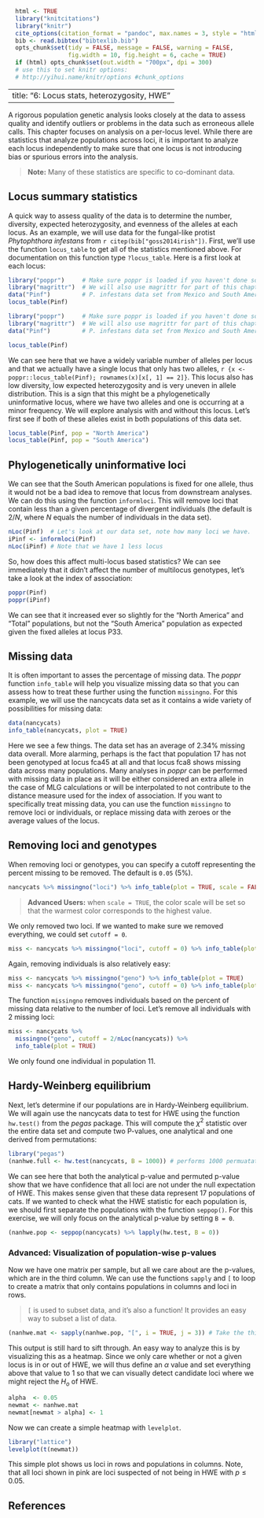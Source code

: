 ```r
  html <- TRUE
  library("knitcitations")
  library("knitr")
  cite_options(citation_format = "pandoc", max.names = 3, style = "html", hyperlink = "to.doc")
  bib <- read.bibtex("bibtexlib.bib")
  opts_chunk$set(tidy = FALSE, message = FALSE, warning = FALSE, 
                 fig.width = 10, fig.height = 6, cache = TRUE)
  if (html) opts_chunk$set(out.width = "700px", dpi = 300)
  # use this to set knitr options: 
  # http://yihui.name/knitr/options #chunk_options
```
---
title: "6: Locus stats, heterozygosity, HWE"
---

A rigorous population genetic analysis looks closely at the data to assess
quality and identify outliers or problems in the data such as erroneous allele
calls. This chapter focuses on analysis on a per-locus level. While there are
statistics that analyze populations across loci, it is important to analyze each
locus independently to make sure that one locus is not introducing bias or
spurious errors into the analysis.

> **Note:** Many of these statistics are specific to co-dominant data. 

Locus summary statistics
-----

A quick way to assess quality of the data is to determine the number, diversity,
expected heterozygosity, and evenness of the alleles at each locus. As an
example, we will use data for the fungal-like protist *Phytophthora infestans*
from `r citep(bib["goss2014irish"])`. First, we'll use the function
`locus_table` to get all of the statistics mentioned above. For documentation on
this function type `?locus_table`. Here is a first look at each locus:

```r
library("poppr")     # Make sure poppr is loaded if you haven't done so already.
library("magrittr")  # We will also use magrittr for part of this chapter
data("Pinf")         # P. infestans data set from Mexico and South America
locus_table(Pinf)
```

```r
library("poppr")     # Make sure poppr is loaded if you haven't done so already.
library("magrittr")  # We will also use magrittr for part of this chapter
data("Pinf")         # P. infestans data set from Mexico and South America
```

```r
locus_table(Pinf)
```


We can see here that we have a widely variable number of alleles per locus and
that we actually have a single locus that only has two alleles, `r {x <-
poppr::locus_table(Pinf); rownames(x)[x[, 1] == 2]}`. This locus also has low
diversity, low expected heterozygosity and is very uneven in allele
distribution. This is a sign that this might be a phylogenetically uninformative
locus, where we have two alleles and one is occurring at a minor frequency. We
will explore analysis with and without this locus. Let's first see if
both of these alleles exist in both populations of this data set.

```r
locus_table(Pinf, pop = "North America")
locus_table(Pinf, pop = "South America")
```

Phylogenetically uninformative loci
-----

We can see that the South American populations is fixed for one allele, thus 
it would not be a bad idea to remove that locus from downstream analyses. We can
do this using the function `informloci`. This will remove loci that contain less
than a given percentage of divergent individuals (the default is $2/N$, where 
$N$ equals the number of individuals in the data set). 

```r
nLoc(Pinf)  # Let's look at our data set, note how many loci we have.
iPinf <- informloci(Pinf)
nLoc(iPinf) # Note that we have 1 less locus
```

So, how does this affect multi-locus based statistics? We can see immediately 
that it didn't affect the number of multilocus genotypes, let's take a look at
the index of association:

```r
poppr(Pinf)
poppr(iPinf)
```

We can see that it increased ever so slightly for the "North America" and
"Total" populations, but not the "South America" population as expected given
the fixed alleles at locus P33.

Missing data
----

It is often important to asses the percentage of missing data. The *poppr*
function `info_table` will help you visualize missing data so that you can
assess how to treat these further using the function `missingno`. For this
example, we will use the nancycats data set as it contains a wide variety of
possibilities for missing data:

```r
data(nancycats)
info_table(nancycats, plot = TRUE)
```

Here we see a few things. The data set has an average of 2.34% missing data
overall. More alarming, perhaps is the fact that population 17 has not been
genotyped at locus fca45 at all and that locus fca8 shows missing data across
many populations. Many analyses in *poppr* can be performed with missing data in
place as it will be either considered an extra allele in the case of MLG
calculations or will be interpolated to not contribute to the distance measure
used for the index of association. If you want to specifically treat missing
data, you can use the function `missingno` to remove loci or individuals, or
replace missing data with zeroes or the average values of the locus.

Removing loci and genotypes
-----

When removing loci or genotypes, you can specify a cutoff representing the
percent missing to be removed. The default is `0.05` (5%).

```r
nancycats %>% missingno("loci") %>% info_table(plot = TRUE, scale = FALSE)
```

> **Advanced Users:** when `scale = TRUE`, the color scale will be set so that 
the warmest color corresponds to the highest value. 

We only removed two loci. If we wanted to make sure we removed everything, we
could set `cutoff = 0`.

```r
miss <- nancycats %>% missingno("loci", cutoff = 0) %>% info_table(plot = TRUE)
```

Again, removing individuals is also relatively easy:

```r
miss <- nancycats %>% missingno("geno") %>% info_table(plot = TRUE)
miss <- nancycats %>% missingno("geno", cutoff = 0) %>% info_table(plot = TRUE)
```

The function `missingno` removes individuals based on the percent of missing
data relative to the number of loci. Let's remove all individuals with 2 missing
loci:

```r
miss <- nancycats %>% 
  missingno("geno", cutoff = 2/nLoc(nancycats)) %>% 
  info_table(plot = TRUE)
```

We only found one individual in population 11.

<!--
Replacing missing data
----

Replacement of missing data occurs for each allele over all loci. It will
replace all missing data in your data set. There are two options: replacement of
missing data with zeroes, in fact recoding these as another allelic state, or
replacement of missing data with the average allele frequency observed.

Note that the first population in the data set has 20% missing data
at the first locus. Here is the un-replaced data for reference:

```r
nan1 <- popsub(nancycats, 1, drop = TRUE) # Dropping alleles not in that population.
tab(nan1[loc = "L1"])
```

```r
nanzero <- missingno(nancycats, "zero")
tab(popsub(nanzero, 1, drop = TRUE)[loc = "fca8"])
```

The `NA`s have been replaced with zeroes. Now let's look at what happens when we
replace with `"mean"`.

```r
nanmean <- missingno(nancycats, "mean")
tab(popsub(nanmean, 1, drop = TRUE)[loc = "fca8"])
```

Notice that there are a lot more alleles than there were originally. This is
because the procedure is performed over the entire data set, not by population.
Let's look at what happens if we perform the same routine on the subset data.

```r
nan1 <- nancycats %>% popsub(1, drop = TRUE) %>% missingno("mean")
tab(nan1[loc = "fca8"])
```

-->

Hardy-Weinberg equilibrium
-----

Next, let's determine if our  populations are in Hardy-Weinberg equilibrium. We
will again use the nancycats data to test for HWE using the function `hw.test()`
from the *pegas* package. This will compute the $\chi^2$ statistic over the 
entire data set and compute two P-values, one analytical and one derived from
permutations:

```r
library("pegas")
(nanhwe.full <- hw.test(nancycats, B = 1000)) # performs 1000 permuatations
```

We can see here that both the analytical p-value and permuted p-value show that
we have confidence that all loci are not under the null expectation of HWE. This
makes sense given that these data represent 17 populations of cats. If we wanted
to check what the HWE statistic for each population is, we should first separate
the populations with the function `seppop()`. For this exercise, we will only
focus on the analytical p-value by setting `B = 0`.

```r
(nanhwe.pop <- seppop(nancycats) %>% lapply(hw.test, B = 0))
```

### Advanced: Visualization of population-wise p-values

Now we have one matrix per sample, but all we care about are the p-values, which
are in the third column. We can use the functions `sapply` and `[` to loop to
create a matrix that only contains populations in columns and loci in rows.

> `[` is used to subset data, and it's also a function! It provides an easy way
> to subset a list of data.

```r
(nanhwe.mat <- sapply(nanhwe.pop, "[", i = TRUE, j = 3)) # Take the third column with all rows
```

This output is still hard to sift through. An easy way to analyze this is by
visualizing this as a heatmap. Since we only care whether or not a given locus
is in or out of HWE, we will thus define an $\alpha$ value and set everything
above that value to 1 so that we can visually detect candidate loci where we
might reject the $H_o$ of HWE.

```r
alpha  <- 0.05
newmat <- nanhwe.mat
newmat[newmat > alpha] <- 1
```
Now we can create a simple heatmap with `levelplot`.

```r
library("lattice")
levelplot(t(newmat))
```

This simple plot shows us loci in rows and populations in columns. Note, that
all loci shown in pink are loci suspected of not being in HWE with $p \leq
0.05$.

References
----------
